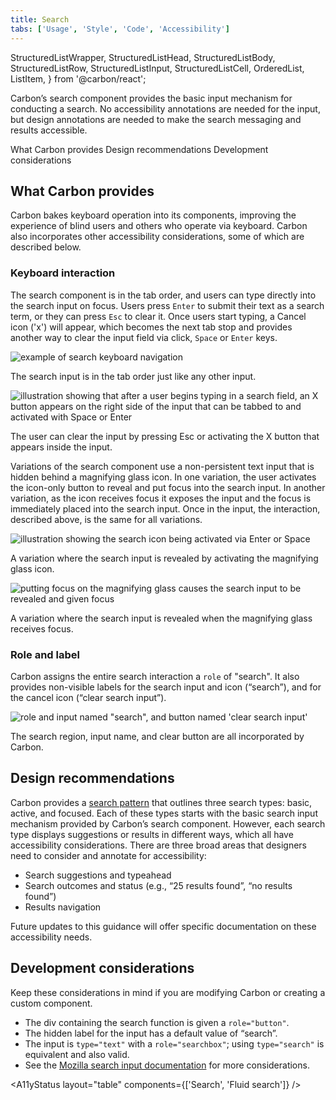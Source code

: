 ```yaml
---
title: Search
tabs: ['Usage', 'Style', 'Code', 'Accessibility']
---
```



  StructuredListWrapper,
  StructuredListHead,
  StructuredListBody,
  StructuredListRow,
  StructuredListInput,
  StructuredListCell,
  OrderedList,
  ListItem,
} from '@carbon/react';

<PageDescription>

Carbon’s search component provides the basic input mechanism for conducting a
search. No accessibility annotations are needed for the input, but design
annotations are needed to make the search messaging and results accessible.

</PageDescription>

<AnchorLinks>

<AnchorLink>What Carbon provides</AnchorLink>
<AnchorLink>Design recommendations</AnchorLink>
<AnchorLink>Development considerations</AnchorLink>

</AnchorLinks>

## What Carbon provides

Carbon bakes keyboard operation into its components, improving the experience of
blind users and others who operate via keyboard. Carbon also incorporates other
accessibility considerations, some of which are described below.

### Keyboard interaction

The search component is in the tab order, and users can type directly into the
search input on focus. Users press `Enter` to submit their text as a search
term, or they can press `Esc` to clear it. Once users start typing, a Cancel
icon ('x') will appear, which becomes the next tab stop and provides another way
to clear the input field via click, `Space` or `Enter` keys.

<Row>
<Column colLg={8}>

![example of search keyboard navigation](images/search-accessibility-1.png)

<Caption>
  The search input is in the tab order just like any other input.
</Caption>

</Column>
</Row>

<Row>
<Column colLg={8}>

![illustration showing that after a user begins typing in a search field, an X button appears on the right side of the input that can be tabbed to and activated with Space or Enter](images/search-accessibility-2.png)

<Caption>
  The user can clear the input by pressing Esc or activating the X button that
  appears inside the input.
</Caption>

</Column>
</Row>

Variations of the search component use a non-persistent text input that is
hidden behind a magnifying glass icon. In one variation, the user activates the
icon-only button to reveal and put focus into the search input. In another
variation, as the icon receives focus it exposes the input and the focus is
immediately placed into the search input. Once in the input, the interaction,
described above, is the same for all variations.

<Row>
<Column colLg={8}>

![illustration showing the search icon being activated via Enter or Space](images/search-accessibility-3.png)

<Caption>
  A variation where the search input is revealed by activating the magnifying
  glass icon.
</Caption>

</Column>
</Row>
<Row>
<Column colLg={8}>

![putting focus on the magnifying glass causes the search input to be revealed and given focus](images/search-accessibility-4.png)

<Caption>
  A variation where the search input is revealed when the magnifying glass
  receives focus.
</Caption>

</Column>
</Row>

### Role and label

Carbon assigns the entire search interaction a `role` of "search". It also
provides non-visible labels for the search input and icon (“search”), and for
the cancel icon (“clear search input”).

<Row>
<Column colLg={8}>

![role and input named "search", and button named 'clear search input'](images/search-accessibility-5.png)

<Caption>
  The search region, input name, and clear button are all incorporated by
  Carbon.
</Caption>

</Column>
</Row>

## Design recommendations

Carbon provides a
[search pattern](https://carbondesignsystem.com/patterns/search-pattern/) that
outlines three search types: basic, active, and focused. Each of these types
starts with the basic search input mechanism provided by Carbon’s search
component. However, each search type displays suggestions or results in
different ways, which all have accessibility considerations. There are three
broad areas that designers need to consider and annotate for accessibility:

- Search suggestions and typeahead
- Search outcomes and status (e.g., “25 results found”, “no results found”)
- Results navigation

Future updates to this guidance will offer specific documentation on these
accessibility needs.

## Development considerations

Keep these considerations in mind if you are modifying Carbon or creating a
custom component.

- The div containing the search function is given a `role="button"`.
- The hidden label for the input has a default value of “search”.
- The input is `type="text"` with a `role="searchbox"`; using `type="search"` is
  equivalent and also valid.
- See the
  [Mozilla search input documentation](https://developer.mozilla.org/en-US/docs/Web/HTML/Element/input/search)
  for more considerations.

<A11yStatus layout="table" components={['Search', 'Fluid search']} />
